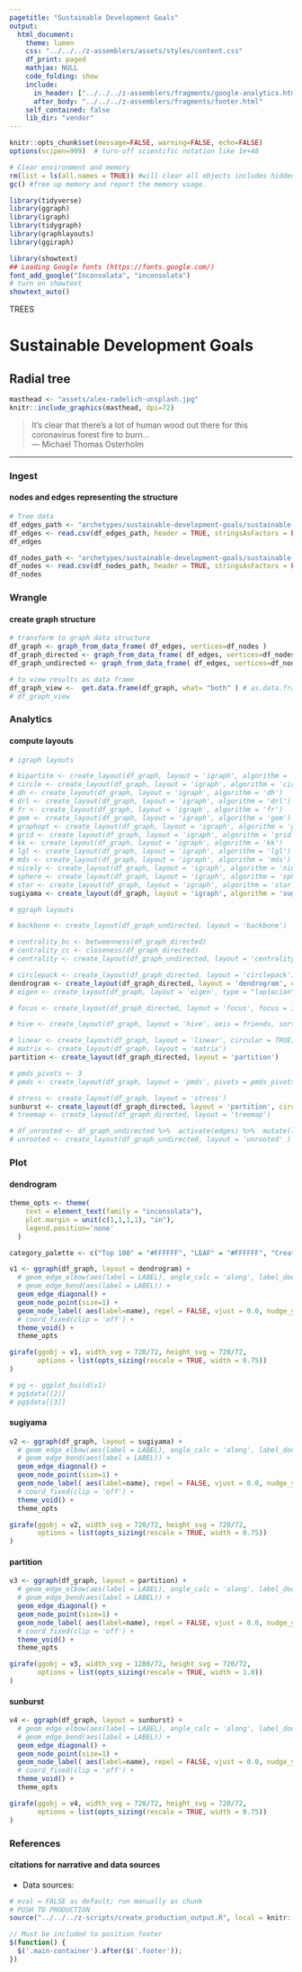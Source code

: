 ```yaml
---
pagetitle: "Sustainable Development Goals"
output:
  html_document:
    theme: lumen
    css: "../../../z-assemblers/assets/styles/content.css"
    df_print: paged
    mathjax: NULL
    code_folding: show
    include:
      in_header: ["../../../z-assemblers/fragments/google-analytics.html", "../../../z-assemblers/fragments/header.html"]
      after_body: "../../../z-assemblers/fragments/footer.html"
    self_contained: false
    lib_dir: "vendor"
---
```


```r

knitr::opts_chunk$set(message=FALSE, warning=FALSE, echo=FALSE)
options(scipen=999)  # turn-off scientific notation like 1e+48

# Clear environment and memory
rm(list = ls(all.names = TRUE)) #will clear all objects includes hidden objects.
gc() #free up memory and report the memory usage.

library(tidyverse)
library(ggraph)
library(igraph)
library(tidygraph)
library(graphlayouts)
library(ggiraph)

library(showtext)
## Loading Google fonts (https://fonts.google.com/)
font_add_google("Inconsolata", "inconsolata")
# turn on showtext
showtext_auto()

```

<div class="activity">
 TREES  
</div>

# Sustainable Development Goals
## Radial tree 

```r

masthead <- "assets/alex-radelich-unsplash.jpg"
knitr::include_graphics(masthead, dpi=72)

```


> It's clear that there's a lot of human wood out there for this coronavirus forest fire to burn...\
--- Michael Thomas Osterholm\

***



### Ingest
#### nodes and edges representing the structure


```r

# Tree data
df_edges_path <- "archetypes/sustainable-development-goals/sustainable-development-goals-edges.csv"
df_edges <- read.csv(df_edges_path, header = TRUE, stringsAsFactors = FALSE)
df_edges

df_nodes_path <- "archetypes/sustainable-development-goals/sustainable-development-goals-nodes.csv"
df_nodes <- read.csv(df_nodes_path, header = TRUE, stringsAsFactors = FALSE)
df_nodes

```


### Wrangle
#### create graph structure


```r

# transform to graph data structure
df_graph <- graph_from_data_frame( df_edges, vertices=df_nodes )
df_graph_directed <- graph_from_data_frame( df_edges, vertices=df_nodes, directed = TRUE )
df_graph_undirected <- graph_from_data_frame( df_edges, vertices=df_nodes, directed = FALSE )

# to view results as data frame
df_graph_view <-  get.data.frame(df_graph, what= "both" ) # as.data.frame(get.edgelist(df_graph))
# df_graph_view

```


### Analytics
#### compute layouts


```r


# igraph layouts

# bipartite <- create_layout(df_graph, layout = 'igraph', algorithm = 'bipartite')
# circle <- create_layout(df_graph, layout = 'igraph', algorithm = 'circle')
# dh <- create_layout(df_graph, layout = 'igraph', algorithm = 'dh')
# drl <- create_layout(df_graph, layout = 'igraph', algorithm = 'drl')
# fr <- create_layout(df_graph, layout = 'igraph', algorithm = 'fr')
# gem <- create_layout(df_graph, layout = 'igraph', algorithm = 'gem')
# graphopt <- create_layout(df_graph, layout = 'igraph', algorithm = 'graphopt')
# grid <- create_layout(df_graph, layout = 'igraph', algorithm = 'grid')
# kk <- create_layout(df_graph, layout = 'igraph', algorithm = 'kk')
# lgl <- create_layout(df_graph, layout = 'igraph', algorithm = 'lgl')
# mds <- create_layout(df_graph, layout = 'igraph', algorithm = 'mds')
# nicely <- create_layout(df_graph, layout = 'igraph', algorithm = 'nicely')
# sphere <- create_layout(df_graph, layout = 'igraph', algorithm = 'sphere')
# star <- create_layout(df_graph, layout = 'igraph', algorithm = 'star')
sugiyama <- create_layout(df_graph, layout = 'igraph', algorithm = 'sugiyama', circular = TRUE)

# ggraph layouts

# backbone <- create_layout(df_graph_undirected, layout = 'backbone')

# centrality_bc <- betweenness(df_graph_directed)
# centrality_cc <- closeness(df_graph_directed)
# centrality <- create_layout(df_graph_undirected, layout = 'centrality', centrality = centrality_bc)

# circlepack <- create_layout(df_graph_directed, layout = 'circlepack')
dendrogram <- create_layout(df_graph_directed, layout = 'dendrogram', circular = TRUE)
# eigen <- create_layout(df_graph, layout = 'eigen', type = "laplacian", eigenvector = "smallest")

# focus <- create_layout(df_graph_directed, layout = 'focus', focus = 1)

# hive <- create_layout(df_graph, layout = 'hive', axis = friends, sort.by = degree)

# linear <- create_layout(df_graph, layout = 'linear', circular = TRUE)
# matrix <- create_layout(df_graph, layout = 'matrix')
partition <- create_layout(df_graph_directed, layout = 'partition')

# pmds_pivots <- 3
# pmds <- create_layout(df_graph, layout = 'pmds', pivots = pmds_pivots)

# stress <- create_layout(df_graph, layout = 'stress')
sunburst <- create_layout(df_graph_directed, layout = 'partition', circular = TRUE)
# treemap <- create_layout(df_graph_directed, layout = 'treemap')

# df_unrooted <- df_graph_undirected %>%  activate(edges) %>%  mutate(length = runif(n()))
# unrooted <- create_layout(df_graph_undirected, layout = 'unrooted' )

```


### Plot
#### dendrogram


```r

theme_opts <- theme(
    text = element_text(family = "inconsolata"), 
    plot.margin = unit(c(1,1,1,1), "in"),
    legend.position='none'
  )

category_palette <- c("Top 100" = "#FFFFFF", "LEAF" = "#FFFFFF", "Creativity" = "#E8F5E9", "Identity" = "#E3F2FD", "Knowledge" = "#F3E5F5","Leadership" = "#FCE4EC")

v1 <- ggraph(df_graph, layout = dendrogram) + 
  # geom_edge_elbow(aes(label = LABEL), angle_calc = 'along', label_dodge = unit(2.5, 'mm')) + 
  # geom_edge_bend(aes(label = LABEL)) +
  geom_edge_diagonal() +
  geom_node_point(size=1) +
  geom_node_label( aes(label=name), repel = FALSE, vjust = 0.0, nudge_y = 0.1, size = 3, family = "inconsolata") +
  # coord_fixed(clip = 'off') + 
  theme_void() +
  theme_opts

girafe(ggobj = v1, width_svg = 720/72, height_svg = 720/72,
       options = list(opts_sizing(rescale = TRUE, width = 0.75))
)

# pg <- ggplot_build(v1)
# pg$data[[2]]
# pg$data[[3]]

```


#### sugiyama


```r

v2 <- ggraph(df_graph, layout = sugiyama) + 
  # geom_edge_elbow(aes(label = LABEL), angle_calc = 'along', label_dodge = unit(2.5, 'mm')) + 
  # geom_edge_bend(aes(label = LABEL)) +
  geom_edge_diagonal() +
  geom_node_point(size=1) +
  geom_node_label( aes(label=name), repel = FALSE, vjust = 0.0, nudge_y = 0.1, size = 3, family = "inconsolata") +
  # coord_fixed(clip = 'off') + 
  theme_void() +
  theme_opts

girafe(ggobj = v2, width_svg = 720/72, height_svg = 720/72,
       options = list(opts_sizing(rescale = TRUE, width = 0.75))
)

```


#### partition


```r

v3 <- ggraph(df_graph, layout = partition) + 
  # geom_edge_elbow(aes(label = LABEL), angle_calc = 'along', label_dodge = unit(2.5, 'mm')) + 
  # geom_edge_bend(aes(label = LABEL)) +
  geom_edge_diagonal() +
  geom_node_point(size=1) +
  geom_node_label( aes(label=name), repel = FALSE, vjust = 0.0, nudge_y = 0.1, size = 3, family = "inconsolata") +
  # coord_fixed(clip = 'off') + 
  theme_void() +
  theme_opts

girafe(ggobj = v3, width_svg = 1280/72, height_svg = 720/72,
       options = list(opts_sizing(rescale = TRUE, width = 1.0))
)

```


#### sunburst


```r

v4 <- ggraph(df_graph, layout = sunburst) + 
  # geom_edge_elbow(aes(label = LABEL), angle_calc = 'along', label_dodge = unit(2.5, 'mm')) + 
  # geom_edge_bend(aes(label = LABEL)) +
  geom_edge_diagonal() +
  geom_node_point(size=1) +
  geom_node_label( aes(label=name), repel = FALSE, vjust = 0.0, nudge_y = 0.1, size = 3, family = "inconsolata") +
  # coord_fixed(clip = 'off') + 
  theme_void() +
  theme_opts

girafe(ggobj = v4, width_svg = 720/72, height_svg = 720/72,
       options = list(opts_sizing(rescale = TRUE, width = 0.75))
)

```


### References
#### citations for narrative and data sources

* Data sources: 

```r

# eval = FALSE as default; run manually as chunk
# PUSH TO PRODUCTION
source("../../../z-scripts/create_production_output.R", local = knitr::knit_global())

```


```js

// Must be included to position footer
$(function() {
  $('.main-container').after($('.footer'));
})

```


